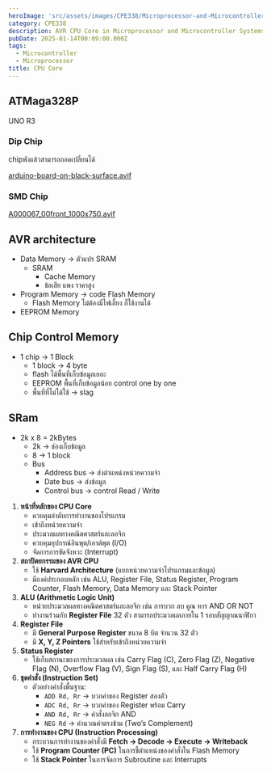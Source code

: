 ```yaml
---
heroImage: 'src/assets/images/CPE338/Microprocessor-and-Microcontroller-Systems.webp'
category: CPE338
description: AVR CPU Core in Microprocessor and Microcontroller Systems
pubDate: 2025-01-14T00:09:00.000Z
tags:
  - Microcontroller
  - Microprocessor
title: CPU Core
---
```


## ATMaga328P

UNO R3

### Dip Chip

chipพังแล้วสามารถถอดเปลี่ยนได้

[arduino-board-on-black-surface.avif](https://prod-files-secure.s3.us-west-2.amazonaws.com/6476ba40-1a32-4eb8-a202-234086a03f6b/ac50a8d9-2513-43e3-98dc-1c0a50c39130/arduino-board-on-black-surface.avif)

### SMD Chip

[A000067_00front_1000x750.avif](https://prod-files-secure.s3.us-west-2.amazonaws.com/6476ba40-1a32-4eb8-a202-234086a03f6b/1fbd6a23-54a0-4200-b2c4-fd581b5279e0/A000067_00front_1000x750.avif)

## AVR architecture

- Data Memory → ตัวแปร SRAM
  - SRAM
    - Cache Memory
    - ข้อเสีย แพง ราคาสูง
- Program Memory → code Flash Memory
  - Flash Memory ไม่ต้องมีไฟเลี้ยง ก็ใช้งานได้
- EEPROM Memory

## Chip Control Memory

- 1 chip → 1 Block
  - 1 block → 4 byte
  - flash ได้พื้นที่เก็บข้อมูลเยอะ
  - EEPROM พื้นที่เก็บข้อมูลน้อย control one by one
  - พื้นที่ที่ไม่ได้ใช้ → slag

## SRam

- 2k x 8 = 2kBytes
  - 2k → ช่องเก็บข้อมูล
  - 8 → 1 block
  - Bus
    - Address bus → ส่งตำแหน่งหน่วยความจำ
    - Date bus → ส่งข้อมูล
    - Control bus → control Read / Write

1. **หน้าที่หลักของ CPU Core**
   - ควบคุมลำดับการทำงานของโปรแกรม
   - เข้าถึงหน่วยความจำ
   - ประมวลผลทางคณิตศาสตร์และลอจิก
   - ควบคุมอุปกรณ์อินพุต/เอาต์พุต (I/O)
   - จัดการการขัดจังหวะ (Interrupt)
2. **สถาปัตยกรรมของ AVR CPU**
   - ใช้ **Harvard Architecture** (แยกหน่วยความจำโปรแกรมและข้อมูล)
   - มีองค์ประกอบหลัก เช่น ALU, Register File, Status Register, Program Counter, Flash Memory, Data Memory และ Stack Pointer
3. **ALU (Arithmetic Logic Unit)**
   - หน่วยประมวลผลทางคณิตศาสตร์และลอจิก เช่น การบวก ลบ คูณ หาร AND OR NOT
   - ทำงานร่วมกับ **Register File** 32 ตัว สามารถประมวลผลภายใน 1 รอบสัญญาณนาฬิกา
4. **Register File**
   - มี **General Purpose Register** ขนาด 8 บิต จำนวน 32 ตัว
   - มี **X, Y, Z Pointers** ใช้สำหรับเข้าถึงหน่วยความจำ
5. **Status Register**
   - ใช้เก็บสถานะของการประมวลผล เช่น Carry Flag (C), Zero Flag (Z), Negative Flag (N), Overflow Flag (V), Sign Flag (S), และ Half Carry Flag (H)
6. **ชุดคำสั่ง (Instruction Set)**
   - ตัวอย่างคำสั่งพื้นฐาน:
     - `ADD Rd, Rr` → บวกค่าของ Register สองตัว
     - `ADC Rd, Rr` → บวกค่าของ Register พร้อม Carry
     - `AND Rd, Rr` → คำสั่งลอจิก AND
     - `NEG Rd` → คำนวณค่าตรงข้าม (Two’s Complement)
7. **การทำงานของ CPU (Instruction Processing)**
   - กระบวนการทำงานของคำสั่งมี **Fetch → Decode → Execute → Writeback**
   - ใช้ **Program Counter (PC)** ในการชี้ตำแหน่งของคำสั่งใน Flash Memory
   - ใช้ **Stack Pointer** ในการจัดการ Subroutine และ Interrupts

